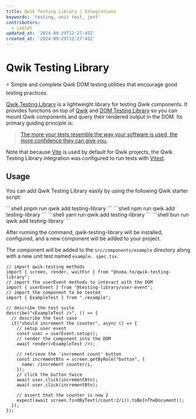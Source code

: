 ```yaml
---
title: Qwik Testing Library | Integrations
keywords: 'testing, unit test, jest'
contributors:
  - ianlet
updated_at: '2024-09-29T12:27:45Z'
created_at: '2024-09-29T12:27:45Z'
---
```



# Qwik Testing Library

⚡ Simple and complete Qwik DOM testing utilities that encourage good testing practices.

[Qwik Testing Library][qwik-testing-library] is a lightweight library for testing Qwik
components. It provides functions on top of [Qwik][qwik] and
[DOM Testing Library][dom-testing-library] so you can mount Qwik components and query their
rendered output in the DOM. Its primary guiding principle is:

> [The more your tests resemble the way your software is used, the more
> confidence they can give you.][guiding-principle]

Note that because [Vite](https://vitejs.dev/) is used by default for Qwik projects, the Qwik Testing Library
integration was configured to run tests with [Vitest][vitest].

[qwik]: https://qwik.dev
[dom-testing-library]: https://github.com/testing-library/dom-testing-library
[qwik-testing-library]: https://github.com/ianlet/qwik-testing-library
[guiding-principle]: https://twitter.com/kentcdodds/status/977018512689455106
[vite]: https://vitejs.dev
[vitest]: https://vitest.dev

## Usage

You can add Qwik Testing Library easily by using the following Qwik starter script:

<PackageManagerTabs>
<span q:slot="pnpm">
```shell
pnpm run qwik add testing-library
```
</span>
<span q:slot="npm">
```shell
npm run qwik add testing-library
```
</span>
<span q:slot="yarn">
```shell
yarn run qwik add testing-library
```
</span>
<span q:slot="bun">
```shell
bun run qwik add testing-library
```
</span>
</PackageManagerTabs>

After running the command, qwik-testing-library will be installed, configured, and a new component will be added to
your project.

The component will be added to the `src/components/example` directory along with a new unit test
named `example. spec.tsx`.

```tsx title="example.spec.tsx"
// import qwik-testing methods
import { screen, render, waitFor } from "@noma.to/qwik-testing-library";
// import the userEvent methods to interact with the DOM
import { userEvent } from "@testing-library/user-event";
// import the component to be tested
import { ExampleTest } from "./example";

// describe the test suite
describe("<ExampleTest />", () => {
  // describe the test case
  it("should increment the counter", async () => {
    // setup user event
    const user = userEvent.setup();
    // render the component into the DOM
    await render(<ExampleTest />);

    // retrieve the 'increment count' button
    const incrementBtn = screen.getByRole("button", {
      name: /increment counter/i,
    });
    // click the button twice
    await user.click(incrementBtn);
    await user.click(incrementBtn);

    // assert that the counter is now 2
    expect(await screen.findByText(/count:2/i)).toBeInTheDocument();
  });
});
```
